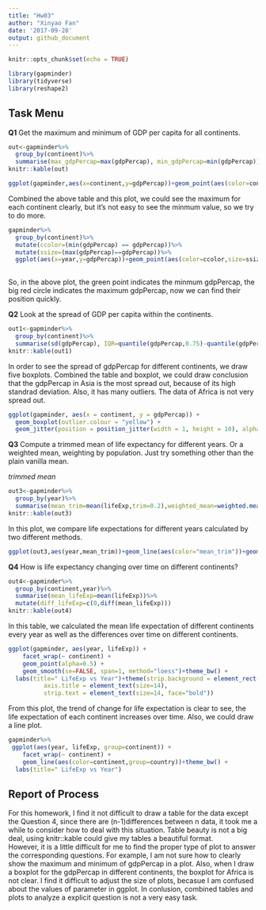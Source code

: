 ```yaml
---
title: "Hw03"
author: "Xinyao Fan"
date: '2017-09-28'
output: github_document
---
```


```r
knitr::opts_chunk$set(echo = TRUE)
```

```r
library(gapminder)
library(tidyverse)
library(reshape2)
```
## Task Menu

**Q1**
Get the maximum and minimum of GDP per capita for all continents.

```r
out<-gapminder%>%
  group_by(continent)%>%
  summarise(max_gdpPercap=max(gdpPercap), min_gdpPercap=min(gdpPercap))
knitr::kable(out)
```

```r
ggplot(gapminder,aes(x=continent,y=gdpPercap))+geom_point(aes(color=continent))+theme_bw()+labs(title="continent vs gdpPercap")
```
Combined the above table and this plot, we could see the maximum for each continent clearly, but it's not easy to see the minmum value, so we try to do more.

```r
gapminder%>%
  group_by(continent)%>%
  mutate(ccolor=(min(gdpPercap) == gdpPercap))%>%
  mutate(ssize=(max(gdpPercap)==gdpPercap))%>%
  ggplot(aes(x=year,y=gdpPercap))+geom_point(aes(color=ccolor,size=ssize))+facet_wrap(~continent)
  
```

So, in the above plot, the green point indicates the minmum gdpPercap, the big red circle indicates the maximum gdpPercap, now we can find their position quickly.<br>

**Q2**
Look at the spread of GDP per capita within the continents.
```r
out1<-gapminder%>%
  group_by(continent)%>%
  summarise(sd(gdpPercap), IQR=quantile(gdpPercap,0.75)-quantile(gdpPercap,0.25))
knitr::kable(out1)
```

In order to see the spread of gdpPercap for different continents, we draw five boxplots. Combined the table and boxplot, we could draw conclusion that the gdpPercap in Asia is the most spread out, because of its high standrad deviation. Also, it has many outliers. The data of Africa is not very spread out.
```r
ggplot(gapminder, aes(x = continent, y = gdpPercap)) +
  geom_boxplot(outlier.colour = "yellow") +
  geom_jitter(position = position_jitter(width = 1, height = 10), alpha = 0.1)
```

**Q3**
Compute a trimmed mean of life expectancy for different years. Or a weighted mean, weighting by population. Just try something other than the plain vanilla mean.<br>

*trimmed mean*
```r
out3<-gapminder%>%
  group_by(year)%>%
  summarise(mean_trim=mean(lifeExp,trim=0.2),weighted_mean=weighted.mean(lifeExp,pop))
knitr::kable(out3)
```

In this plot, we compare life expectations for different years calculated by two different methods. 
```r
ggplot(out3,aes(year,mean_trim))+geom_line(aes(color="mean_trim"))+geom_line(aes(year,weighted_mean,color="weighted_mean"))+labs(x="year", y="Life Expectancy",title="MyPlot")+scale_fill_discrete(name="",labels=c("mean_trim","weighted_mean"))
```

**Q4**
How is life expectancy changing over time on different continents?
```r
out4<-gapminder%>% 
  group_by(continent,year)%>% 
  summarise(mean_lifeExp=mean(lifeExp))%>%
  mutate(diff_lifeExp=c(0,diff(mean_lifeExp)))
knitr::kable(out4)
```

In this table, we calculated the mean life expectation of different continents every year as well as the differences over time on different continents. 
```r
ggplot(gapminder, aes(year, lifeExp)) +
    facet_wrap(~ continent) +
    geom_point(alpha=0.5) +
    geom_smooth(se=FALSE, span=1, method="loess")+theme_bw() +
  labs(title=" LifeExp vs Year")+theme(strip.background = element_rect(fill="light blue"),
          axis.title = element_text(size=14),
          strip.text = element_text(size=14, face="bold"))
```

From this plot, the trend of change for life expectation is clear to see, the life expectation of each continent increases over time. Also, we could draw a line plot.

```r
gapminder%>%
 ggplot(aes(year, lifeExp, group=continent)) +
    facet_wrap(~ continent) +
    geom_line(aes(color=continent,group=country))+theme_bw() +
  labs(title=" LifeExp vs Year")
```

## Report of Process
For this homework, I find it not difficult to draw a table for the data except the Question 4, since there are (n-1)differences between n data, it took me a while to consider how to deal with this situation. Table beauty is not a big deal, using knitr::kable could give my tables a beautiful format.<br>
However, it is a little difficult for me to find the proper type of plot to answer the corresponding questions. For example, I am not sure how to clearly show the maximum and minimum of gdpPercap in a plot. Also, when I draw a boxplot for the gdpPercap in different continents, the boxplot for Africa is not clear. I find it difficult to adjust the size of plots, becasue I am confused about the values of parameter in ggplot. In conlusion, combined tables and plots to analyze a explicit question is not a very easy task.

